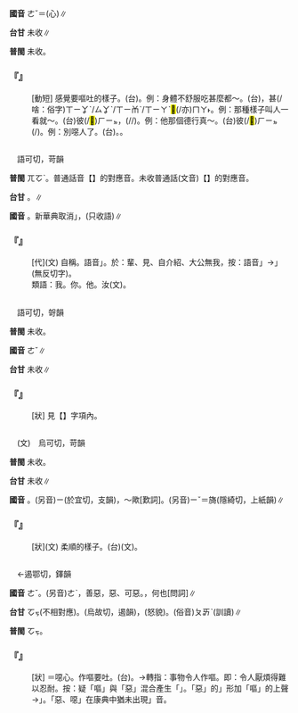 
=={{ruby|噁|ㄜˇ}}==



'''國音''' <rt>ㄜˇ</rt>＝{{ruby|惡|ㄜˇ}}(心)∥

'''台甘''' 未收∥

'''普閩''' 未收。

    

==='''『{{ruby|噁|ㄜˇ}}{{ruby|心|ㄒㄧㄣ}}』'''===
: [動短] 感覺要嘔吐的樣子。(台){{ruby|<mark>&#xffa49;</mark>|ㆠㆤㆷ/ㆠㄨㆤㆷ}}{{ruby|嘔|ㆦˋ}}{{ruby|<mark>&#xffa49;</mark>|ㆠㆤㆷ/ㆠㄨㆤㆷ}}{{ruby|吐|ㄊㆦ˪}}{{ruby|丌|ㆤ}}{{ruby|款|ㄎㄨㄢˋ}}。例：身體不舒服吃甚麼都～。(台){{ruby|身|ㄒㄧㄥ/ㄒㄧㄣ}}{{ruby|軀|ㄎㄨ}}{{ruby|無|ㆠㄜˊ}}{{ruby|快|ㄎㄨㆪ˪/ㄎㄨㄞ˪}}{{ruby|活|ㄨㄚㆷ ͘}}，{{ruby|食|ㄐㄧㄚㆷ ͘}}甚(/啥：俗字)<rt>ㄒㄧㆩˋ/ㄙㆩˋ/ㄒㄧㆰˋ/ㄒㄧㄚˋ</rt>{{ruby|物|ㄇㄧㆷ ͘}}<mark>&#xffaca;</mark>(/亦)<rt>ㄇㄚ˫</rt>{{ruby|<mark>&#xffa49;</mark>|ㆠㆤㆷ/ㆠㄨㆤㆷ}}{{ruby|吐|ㄊㆦ˪}}。例：那種樣子叫人一看就～。(台)彼(/<mark>&#xf8fbe;</mark>)<rt>ㄏㄧㆵ</rt>{{ruby|辨|ㄅㄢ˫}}{{ruby|款|ㄎㄨㄢˋ}}，{{ruby|看|ㄎㄨㆩ˪}}{{ruby|著|ㄉㄧㄜㆷ}}{{ruby|<mark>&#xffaca;</mark>|ㄇㄚ˫}}(/{{ruby|亦|ㄇㄚ˫}}/{{ruby|都|ㄉㄜ˫}}){{ruby|<mark>&#xffa49;</mark>|ㆠㆤㆷ/ㆠㄨㆤㆷ}}{{ruby|吐|ㄊㆦ˪}}。例：他那個德行真～。(台)彼(/<mark>&#xf8fbe;</mark>)<rt>ㄏㄧㆵ</rt>{{ruby|款|ㄎㄨㄢˋ}}{{ruby|態|ㄊㄞ˪}}{{ruby|度|ㄉㆦ˫}}(/{{ruby|穿|ㄑㄧㄥ˫}}{{ruby|插|ㄘㄚㆷ}}){{ruby|看|ㄎㄨㆩ˪}}{{ruby|著|ㄉㄧㄜㆷ}}{{ruby|會|ㄨㆤ˫/ㆤ˫}}{{ruby|吐|ㄊㆦ˪}}。例：別噁人了。(台){{ruby|免|ㆠㄧㄢˋ}}{{ruby|變|ㄅㆪ˪/ㄅㄧㄢ˪}}{{ruby|出|ㄘㄨㆵ}}{{ruby|怪|ㄍㄨㄞ˪}}{{ruby|態|ㄊㄞ˪}}{{ruby|度|ㄉㆦ˫}}。{{ruby|付|ㄏㆦ˫}}{{ruby|人|ㄌㄤˊ}}{{ruby|睨|ㆣㆤˊ}}。
    

=={{ruby|我|ㄜˇ}}==

　語可切，苛韻

'''普閩''' <rt>ㄫㆦˋ</rt>{{ruby|、|ㆣㄨㄚˋ}}。普通話音【{{ruby|我|ㄨㄛˇ}}】的對應音。未收普通話(文音)【{{ruby|我|ㄜˇ}}】的對應音。

'''台甘''' {{ruby|(文)|ㄫㆦˋ}}。{{ruby|(語)|ㆣㄨㄚˋ}}{{ruby|。|ㆣㄨㄢˋ}}{{ruby|。|ㆣㄨㄣˋ}}∥

'''國音''' {{ruby|(文)|ㄜˇ}}。新華典取消{{ruby|「|ㄜˇ}}」，(只收語){{ruby|我|ㄨㄛˇ}}∥

    

==='''『{{ruby|我|ㄜˇ}}』'''===
: [代](文) 自稱。語音{{ruby|「|ㄨㄛˇ}}」。於：{{ruby|我|ㄜˇ}}輩、{{ruby|我|ㄜˇ}}見、自{{ruby|我|ㄜˇ}}介紹、大公無我，按：語音{{ruby|「|ㄜˇ}}」→{{ruby|「|ㄨㄛˇ}}」(無反切字)。
:類語：我。你。他。汝(文)。
:
    

=={{ruby|<mark>&#xf91a8;</mark>|ㄜˇ}}==

　語可切，哿韻

'''普閩''' 未收。

'''國音''' <rt>ㄜˇ</rt>∥

'''台甘''' 未收∥

    

==='''『{{ruby|<mark>&#xf91a7;</mark>|ㄆㄛˇ}}{{ruby|<mark>&#xf91a8;</mark>|ㄜˇ}}』'''===
: [狀] 見【{{ruby|<mark>&#xf91a7;</mark>|ㄆㄛˇ}}】字項內。
    

=={{ruby|猗|ㄜˇ}}==

　(文)　烏可切，苛韻

'''普閩''' 未收。

'''台甘''' 未收∥

'''國音''' {{ruby|(文)|ㄜˇ}}。(另音)<rt>ㄧ</rt>(於宜切，支韻)，～歟[歎詞]。(另音)<rt>ㄧˇ</rt>＝旖(隱綺切，上紙韻)∥

    

==='''『{{ruby|猗|ㄜˇ}}{{ruby|儺|ㄋㄨㄛˊ}}』'''===
: [狀](文) 柔順的樣子。(台){{ruby|猗|ㄜˋ}}{{ruby|儺|ㄋㆦˊ/ㄌㄜˊ}}(文)。
    

=={{ruby|惡|ㄜˇ}}==

　←遏鄂切，鐸韻

'''國音''' <rt>ㄜˇ</rt>。(另音)<rt>ㄜˋ</rt>，善惡{{ruby|。|ㄨˋ}}，{{ruby|好|ㄏㄠˋ}}惡、可惡。{{ruby|(文)|ㄨ}}，何也[問詞]∥

'''台甘''' <rt>ㆦㆶ</rt>(不相對應)。{{ruby|噁|ㆧ˪}}(烏故切，遏韻)，{{ruby|暗|ㆰ˪}}{{ruby|噁|ㆧ˪}}(怒貌)。(俗音)<rt>ㄆㆮˋ</rt>{{ruby|、|ㆠㄞˋ}}(訓讀)∥

'''普閩''' <rt>ㆦㆶ</rt>。

    

==='''『{{ruby|惡|ㄜˇ}}{{ruby|心|ㄒㄧㄣ}}』'''===
: [狀] ＝噁心。作嘔要吐。(台){{ruby|<mark>&#xffa49;</mark>|ㆠㆤㆷ/ㆠㄨㆤㆷ}}{{ruby|嘔|ㆦˋ}}{{ruby|<mark>&#xffa49;</mark>|ㆠㆤㆷ/ㆠㄨㆤㆷ}}{{ruby|吐|ㄊㆦ˪}}。→轉指：事物令人作嘔。即：令人厭煩得難以忍耐。按：疑「嘔」與「惡」混合產生「{{ruby|噁|ㄜˇ}}」。「惡」的{{ruby|「|ㄜ}}」形加「嘔」的上聲→{{ruby|「|ㄜˇ}}」。「惡、噁」在康典中猶未出現{{ruby|「|ㄜˇ}}」音。
    
